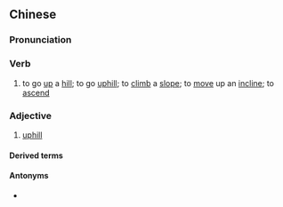 ==Chinese==
{{zh-forms}}

===Pronunciation===
{{zh-pron
|m=shàngpō
|cat=v,a
}}

===Verb===
{{zh-verb}}

# to go [[up]] a [[hill]]; to go [[uphill]]; to [[climb]] a [[slope]]; to [[move]] up an [[incline]]; to [[ascend]]

===Adjective===
{{zh-adj}}

# [[uphill]]

====Derived terms====
{{zh-der|上坡路}}

====Antonyms====
* {{zh-l|下坡}}